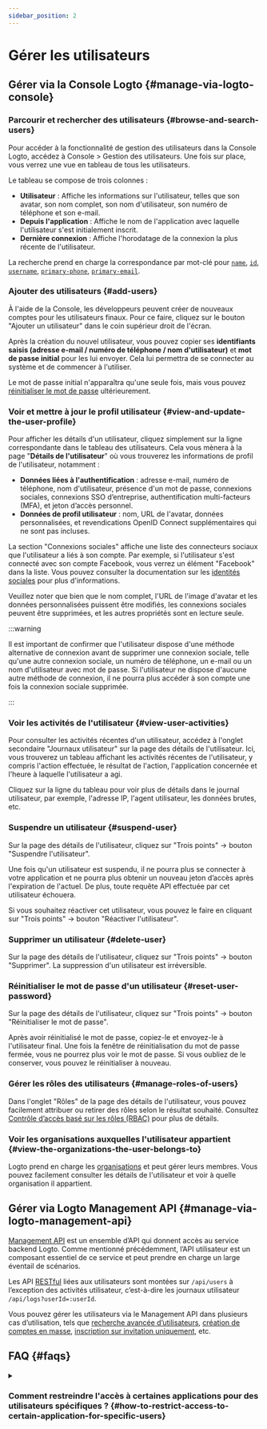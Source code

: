 ```yaml
---
sidebar_position: 2
---
```


# Gérer les utilisateurs

## Gérer via la Console Logto \{#manage-via-logto-console}

### Parcourir et rechercher des utilisateurs \{#browse-and-search-users}

Pour accéder à la fonctionnalité de gestion des utilisateurs dans la Console Logto, accédez à <CloudLink to="/users">Console > Gestion des utilisateurs</CloudLink>. Une fois sur place, vous verrez une vue en tableau de tous les utilisateurs.

Le tableau se compose de trois colonnes :

- **Utilisateur** : Affiche les informations sur l'utilisateur, telles que son avatar, son nom complet, son nom d'utilisateur, son numéro de téléphone et son e-mail.
- **Depuis l'application** : Affiche le nom de l'application avec laquelle l'utilisateur s'est initialement inscrit.
- **Dernière connexion** : Affiche l'horodatage de la connexion la plus récente de l'utilisateur.

La recherche prend en charge la correspondance par mot-clé pour [`name`](/user-management/user-data#name), [`id`](/user-management/user-data#id), [`username`](/user-management/user-data#username), [`primary-phone`](/user-management/user-data#primary_phone), [`primary-email`](/user-management/user-data#primary_email).

### Ajouter des utilisateurs \{#add-users}

À l'aide de la Console, les développeurs peuvent créer de nouveaux comptes pour les utilisateurs finaux. Pour ce faire, cliquez sur le bouton "Ajouter un utilisateur" dans le coin supérieur droit de l'écran.

Après la création du nouvel utilisateur, vous pouvez copier ses **identifiants saisis (adresse e-mail / numéro de téléphone / nom d'utilisateur)** et **mot de passe initial** pour les lui envoyer. Cela lui permettra de se connecter au système et de commencer à l'utiliser.

Le mot de passe initial n'apparaîtra qu'une seule fois, mais vous pouvez [réinitialiser le mot de passe](/end-user-flows/sign-up-and-sign-in/reset-password) ultérieurement.

### Voir et mettre à jour le profil utilisateur \{#view-and-update-the-user-profile}

Pour afficher les détails d'un utilisateur, cliquez simplement sur la ligne correspondante dans le tableau des utilisateurs. Cela vous mènera à la page "**Détails de l'utilisateur**" où vous trouverez les informations de profil de l'utilisateur, notamment :

- **Données liées à l'authentification** : adresse e-mail, numéro de téléphone, nom d'utilisateur, présence d'un mot de passe, connexions sociales, connexions SSO d’entreprise, authentification multi-facteurs (MFA), et jeton d’accès personnel.
- **Données de profil utilisateur** : nom, URL de l'avatar, données personnalisées, et revendications OpenID Connect supplémentaires qui ne sont pas incluses.

La section "Connexions sociales" affiche une liste des connecteurs sociaux que l'utilisateur a liés à son compte. Par exemple, si l'utilisateur s'est connecté avec son compte Facebook, vous verrez un élément "Facebook" dans la liste. Vous pouvez consulter la documentation sur les [identités sociales](/user-management/user-data/#social-identities) pour plus d'informations.

Veuillez noter que bien que le nom complet, l'URL de l'image d'avatar et les données personnalisées puissent être modifiés, les connexions sociales peuvent être supprimées, et les autres propriétés sont en lecture seule.

:::warning

Il est important de confirmer que l'utilisateur dispose d'une méthode alternative de connexion avant de supprimer une connexion sociale, telle qu'une autre connexion sociale, un numéro de téléphone, un e-mail ou un nom d'utilisateur avec mot de passe. Si l'utilisateur ne dispose d'aucune autre méthode de connexion, il ne pourra plus accéder à son compte une fois la connexion sociale supprimée.

:::

### Voir les activités de l'utilisateur \{#view-user-activities}

Pour consulter les activités récentes d'un utilisateur, accédez à l'onglet secondaire "Journaux utilisateur" sur la page des détails de l'utilisateur. Ici, vous trouverez un tableau affichant les activités récentes de l'utilisateur, y compris l'action effectuée, le résultat de l'action, l'application concernée et l'heure à laquelle l'utilisateur a agi.

Cliquez sur la ligne du tableau pour voir plus de détails dans le journal utilisateur, par exemple, l'adresse IP, l'agent utilisateur, les données brutes, etc.

### Suspendre un utilisateur \{#suspend-user}

Sur la page des détails de l'utilisateur, cliquez sur "Trois points" -> bouton "Suspendre l'utilisateur".

Une fois qu'un utilisateur est suspendu, il ne pourra plus se connecter à votre application et ne pourra plus obtenir un nouveau jeton d’accès après l'expiration de l'actuel. De plus, toute requête API effectuée par cet utilisateur échouera.

Si vous souhaitez réactiver cet utilisateur, vous pouvez le faire en cliquant sur "Trois points" -> bouton "Réactiver l'utilisateur".

### Supprimer un utilisateur \{#delete-user}

Sur la page des détails de l'utilisateur, cliquez sur "Trois points" -> bouton "Supprimer". La suppression d'un utilisateur est irréversible.

### Réinitialiser le mot de passe d'un utilisateur \{#reset-user-password}

Sur la page des détails de l'utilisateur, cliquez sur "Trois points" -> bouton "Réinitialiser le mot de passe".

Après avoir réinitialisé le mot de passe, copiez-le et envoyez-le à l'utilisateur final. Une fois la fenêtre de réinitialisation du mot de passe fermée, vous ne pourrez plus voir le mot de passe. Si vous oubliez de le conserver, vous pouvez le réinitialiser à nouveau.

### Gérer les rôles des utilisateurs \{#manage-roles-of-users}

Dans l'onglet "Rôles" de la page des détails de l'utilisateur, vous pouvez facilement attribuer ou retirer des rôles selon le résultat souhaité. Consultez [Contrôle d’accès basé sur les rôles (RBAC)](/authorization/role-based-access-control) pour plus de détails.

### Voir les organisations auxquelles l'utilisateur appartient \{#view-the-organizations-the-user-belongs-to}

Logto prend en charge les [organisations](/organizations/organization-management) et peut gérer leurs membres. Vous pouvez facilement consulter les détails de l'utilisateur et voir à quelle organisation il appartient.

## Gérer via Logto Management API \{#manage-via-logto-management-api}

[Management API](/concepts/core-service/#management-api) est un ensemble d’API qui donnent accès au service backend Logto. Comme mentionné précédemment, l’API utilisateur est un composant essentiel de ce service et peut prendre en charge un large éventail de scénarios.

Les API [RESTful](https://en.wikipedia.org/wiki/Representational_state_transfer) liées aux utilisateurs sont montées sur `/api/users` à l’exception des activités utilisateur, c’est-à-dire les journaux utilisateur `/api/logs?userId=:userId`.

Vous pouvez gérer les utilisateurs via le Management API dans plusieurs cas d’utilisation, tels que [recherche avancée d’utilisateurs](/user-management/advanced-user-search), [création de comptes en masse](https://openapi.logto.io/operation/operation-createuser), [inscription sur invitation uniquement](/end-user-flows/sign-up-and-sign-in/disable-user-registration), etc.

## FAQ \{#faqs}

<details>

<summary>

### Comment restreindre l'accès à certaines applications pour des utilisateurs spécifiques ? \{#how-to-restrict-access-to-certain-application-for-specific-users}

</summary>

En raison de la nature [Omni-sign-in](https://logto.io/products/omni-sign-in) de Logto, il n'est pas conçu pour restreindre l'accès des utilisateurs à certaines applications avant l'authentification.
Cependant, vous pouvez toujours concevoir des rôles et des permissions spécifiques à l'application pour protéger vos ressources API, et valider les permissions lors de l'accès à l’API après la connexion réussie de l'utilisateur.
Consultez Autorisation : [Contrôle d’accès basé sur les rôles (RBAC)](/authorization/role-based-access-control) pour plus d’informations.

</details>
